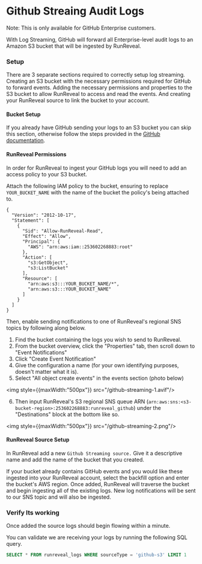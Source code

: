 # Github Streaing Audit Logs
Note: This is only available for GitHub Enterprise customers.

With Log Streaming, GitHub will forward all Enterprise-level audit logs to an Amazon S3 bucket that will be ingested by RunReveal.

### Setup

There are 3 separate sections required to correctly setup log streaming. Creating an S3 bucket with the necessary permissions required for GitHub to forward events. Adding the necessary permissions and properties to the S3 bucket to allow RunReveal to access and read the events. And creating your RunReveal source to link the bucket to your account.

#### Bucket Setup

If you already have GitHub sending your logs to an S3 bucket you can skip this section, otherwise follow the steps provided in the [GitHub documentation](https://docs.github.com/en/enterprise-cloud@latest/admin/monitoring-activity-in-your-enterprise/reviewing-audit-logs-for-your-enterprise/streaming-the-audit-log-for-your-enterprise).

#### RunReveal Permissions

In order for RunReveal to ingest your GitHub logs you will need to add an access policy to your S3 bucket.

Attach the following IAM policy to the bucket, ensuring to replace `YOUR_BUCKET_NAME` with the name of the bucket the policy's being attached to.

```
{
  "Version": "2012-10-17",
  "Statement": [
    {
      "Sid": "Allow-RunReveal-Read",
      "Effect": "Allow",
      "Principal": {
        "AWS": "arn:aws:iam::253602268883:root"
      },
      "Action": [
        "s3:GetObject",
        "s3:ListBucket"
      ],
      "Resource": [
        "arn:aws:s3:::YOUR_BUCKET_NAME/*",
        "arn:aws:s3:::YOUR_BUCKET_NAME"
      ]
    }
  ]
}
```

Then, enable sending notifications to one of RunReveal's regional SNS topics by following along below.

1. Find the bucket containing the logs you wish to send to RunReveal.
2. From the bucket overview, click the "Properties" tab, then scroll down to "Event Notifications"
3. Click "Create Event Notification"
4. Give the configuration a name (for your own identifying purposes, doesn't matter what it is).
5. Select "All object create events" in the events section (photo below)

<img style={{maxWidth:"500px"}} src="/github-streaming-1.avif"/>

6. Then input RunReveal's S3 regional SNS queue ARN (`arn:aws:sns:<s3-bucket-region>:253602268883:runreveal_github`) under the "Destinations" block at the bottom like so.&#x20;


<img style={{maxWidth:"500px"}} src="/github-streaming-2.png"/>
#### RunReveal Source Setup

In RunReveal add a new `Github Streaming source.` Give it a descriptive name and add the name of the bucket that you created.

If your bucket already contains GitHub events and you would like these ingested into your RunReveal account, select the backfill option and enter the bucket's AWS region. Once added, RunReveal will traverse the bucket and begin ingesting all of the existing logs. New log notifications will be sent to our SNS topic and will also be ingested.

### Verify Its working

Once added the source logs should begin flowing within a minute.

You can validate we are receiving your logs by running the following SQL query.

```sql
SELECT * FROM runreveal_logs WHERE sourceType = 'github-s3' LIMIT 1
```
